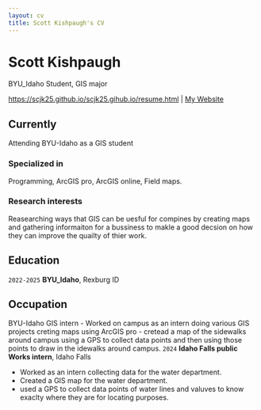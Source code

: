```yaml
---
layout: cv
title: Scott Kishpaugh's CV
---
```

# Scott Kishpaugh 
BYU_Idaho Student, GIS major

<div id="webaddress">
<a href="https://scjk25.github.io/scjk25.gihub.io/resume.html">https://scjk25.github.io/scjk25.gihub.io/resume.html</a>
| <a href="https://scjk25.github.io/scjk25.gihub.io/resume.html">My Website</a>
</div>


## Currently
Attending BYU-Idaho as a GIS student 

### Specialized in
Programming, ArcGIS pro, ArcGIS online, Field maps. 

### Research interests
Reasearching ways that GIS can be uesful for compines by creating maps and gathering informaiton 
for a bussiness to makle a good decsion on how they can improve the quailty of thier work. 


## Education

`2022-2025`
__BYU_Idaho__, Rexburg ID

## Occupation
BYU-Idaho GIS intern
- Worked on campus as an intern doing various GIS projects creting maps using ArcGIS pro
- cretead a map of the sidewalks around campus using a GPS to collect data points and then 
using those points to draw in the idewalks around campus.
`2024`
__Idaho Falls public Works intern__, Idaho Falls 

- Worked as an intern collecting data for the water department.
- Created a GIS map for the water department. 
- used a GPS to collect data points of water lines and valuves to know exaclty where they are 
for locating purposes. 



<!-- ### Footer

Last updated: May 2013 -->